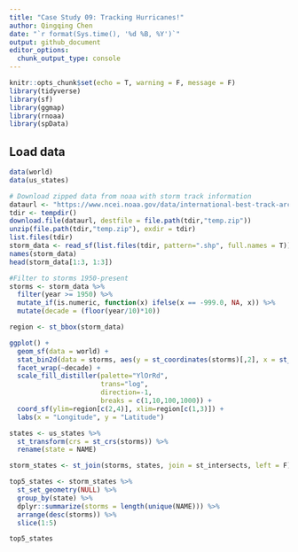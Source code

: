 ```yaml
---
title: "Case Study 09: Tracking Hurricanes!"
author: Qingqing Chen
date: "`r format(Sys.time(), '%d %B, %Y')`"
output: github_document
editor_options: 
  chunk_output_type: console
---
```


```r
knitr::opts_chunk$set(echo = T, warning = F, message = F)
library(tidyverse)
library(sf)
library(ggmap)
library(rnoaa)
library(spData)
```

## Load data 
```r
data(world)
data(us_states)
```

```r
# Download zipped data from noaa with storm track information
dataurl <- "https://www.ncei.noaa.gov/data/international-best-track-archive-for-climate-stewardship-ibtracs/v04r00/access/shapefile/IBTrACS.NA.list.v04r00.points.zip"
tdir <- tempdir()
download.file(dataurl, destfile = file.path(tdir,"temp.zip"))
unzip(file.path(tdir,"temp.zip"), exdir = tdir)
list.files(tdir)
storm_data <- read_sf(list.files(tdir, pattern=".shp", full.names = T))
names(storm_data)
head(storm_data[1:3, 1:3])
```


```r
#Filter to storms 1950-present
storms <- storm_data %>% 
  filter(year >= 1950) %>% 
  mutate_if(is.numeric, function(x) ifelse(x == -999.0, NA, x)) %>% 
  mutate(decade = (floor(year/10)*10)) 

region <- st_bbox(storm_data)

ggplot() +
  geom_sf(data = world) +
  stat_bin2d(data = storms, aes(y = st_coordinates(storms)[,2], x = st_coordinates(storms)[,1]), bins = 100) + 
  facet_wrap(~decade) +
  scale_fill_distiller(palette="YlOrRd", 
                       trans="log", 
                       direction=-1, 
                       breaks = c(1,10,100,1000)) + 
  coord_sf(ylim=region[c(2,4)], xlim=region[c(1,3)]) +
  labs(x = "Longitude", y = "Latitude")
```


```r
states <- us_states %>% 
  st_transform(crs = st_crs(storms)) %>% 
  rename(state = NAME)

storm_states <- st_join(storms, states, join = st_intersects, left = F)

top5_states <- storm_states %>% 
  st_set_geometry(NULL) %>% 
  group_by(state) %>% 
  dplyr::summarize(storms = length(unique(NAME))) %>% 
  arrange(desc(storms)) %>% 
  slice(1:5)

top5_states
```
